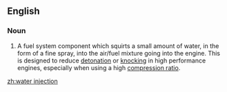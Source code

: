 ==English==
{{wikipedia}}

===Noun===
{{en-noun|-|head=[[water]] [[injection]]}}
# {{lb|en|automotive}} A fuel system component which squirts a small amount of water, in the form of a fine spray, into the air/fuel mixture going into the engine. This is designed to reduce [[detonation]] or [[knocking]] in high performance engines, especially when using a high [[compression ratio]].

[[zh:water injection]]